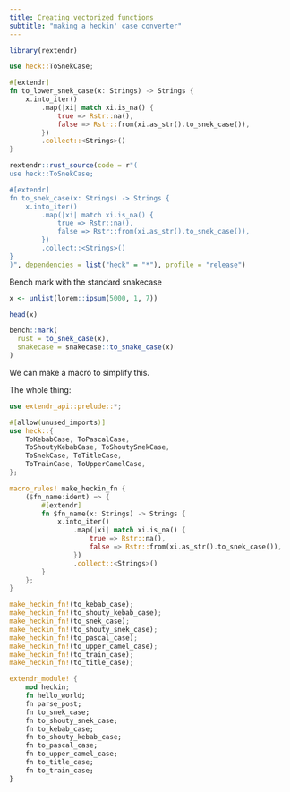 ```yaml
---
title: Creating vectorized functions
subtitle: "making a heckin' case converter"
---
```


```r
library(rextendr)

```



```rust
use heck::ToSnekCase;

#[extendr]
fn to_lower_snek_case(x: Strings) -> Strings {
    x.into_iter()
        .map(|xi| match xi.is_na() {
            true => Rstr::na(),
            false => Rstr::from(xi.as_str().to_snek_case()),
        })
        .collect::<Strings>()
}
```

```r
rextendr::rust_source(code = r"(
use heck::ToSnekCase;

#[extendr]
fn to_snek_case(x: Strings) -> Strings {
    x.into_iter()
        .map(|xi| match xi.is_na() {
            true => Rstr::na(),
            false => Rstr::from(xi.as_str().to_snek_case()),
        })
        .collect::<Strings>()
}
)", dependencies = list("heck" = "*"), profile = "release")
```

Bench mark with the standard snakecase

```r
x <- unlist(lorem::ipsum(5000, 1, 7))

head(x)

bench::mark(
  rust = to_snek_case(x),
  snakecase = snakecase::to_snake_case(x)
)
```

We can make a macro to simplify this.

The whole thing:

```rust
use extendr_api::prelude::*; 

#[allow(unused_imports)]
use heck::{
    ToKebabCase, ToPascalCase, 
  	ToShoutyKebabCase, ToShoutySnekCase, 
  	ToSnekCase, ToTitleCase,
    ToTrainCase, ToUpperCamelCase,
};

macro_rules! make_heckin_fn {
    ($fn_name:ident) => {
        #[extendr]
        fn $fn_name(x: Strings) -> Strings {
            x.into_iter()
                .map(|xi| match xi.is_na() {
                    true => Rstr::na(),
                    false => Rstr::from(xi.as_str().to_snek_case()),
                })
                .collect::<Strings>()
        }
    };
}

make_heckin_fn!(to_kebab_case);
make_heckin_fn!(to_shouty_kebab_case);
make_heckin_fn!(to_snek_case);
make_heckin_fn!(to_shouty_snek_case);
make_heckin_fn!(to_pascal_case);
make_heckin_fn!(to_upper_camel_case);
make_heckin_fn!(to_train_case);
make_heckin_fn!(to_title_case);

extendr_module! {
    mod heckin;
    fn hello_world;
    fn parse_post;
    fn to_snek_case;
    fn to_shouty_snek_case;
    fn to_kebab_case;
    fn to_shouty_kebab_case;
    fn to_pascal_case;
    fn to_upper_camel_case;
    fn to_title_case;
    fn to_train_case;
}
```